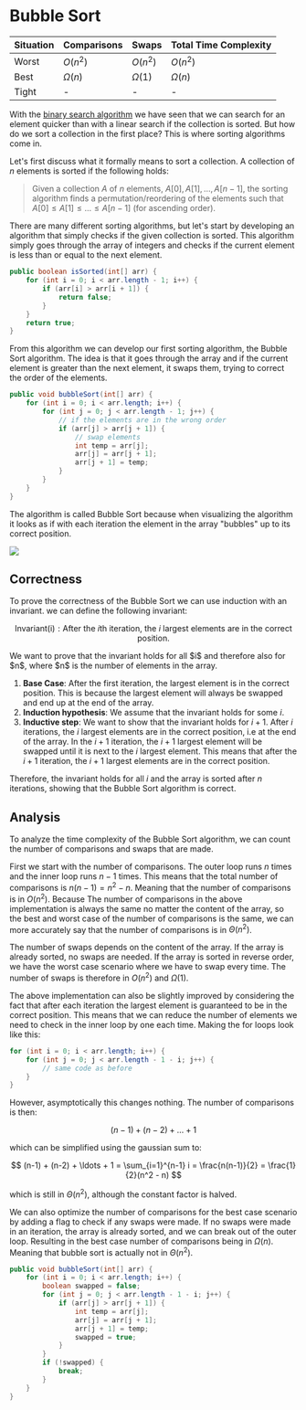 
# Bubble Sort

| Situation | Comparisons | Swaps | Total Time Complexity |
|-----------|-------------|-------|-----------------------|
| Worst     | $O(n^2)$ | $O(n^2)$ | $O(n^2)$ |
| Best      | $\Omega(n)$ | $\Omega(1)$ | $\Omega(n)$ |
| Tight     | - | - | - |

With the [binary search algorithm](/digitalGarden/cs/algorithmsDataStructures/searchingSorting/binarySearch) we have 
seen that we can search for an element quicker than with a linear search if the collection is sorted. But how do we sort 
a collection in the first place? This is where sorting algorithms come in.

Let's first discuss what it formally means to sort a collection. A collection of $n$ elements is sorted if the following 
holds:

> Given a collection $A$ of $n$ elements, $A[0], A[1], \ldots, A[n-1]$, the sorting algorithm finds a permutation/reordering 
> of the elements such that $A[0] \leq A[1] \leq \ldots \leq A[n-1]$ (for ascending order).

There are many different sorting algorithms, but let's start by developing an algorithm that simply checks if the given 
collection is sorted. This algorithm simply goes through the array of integers and checks if the current element is less 
than or equal to the next element. 

```java
public boolean isSorted(int[] arr) {
    for (int i = 0; i < arr.length - 1; i++) {
        if (arr[i] > arr[i + 1]) {
            return false;
        }
    }
    return true;
}
```

From this algorithm we can develop our first sorting algorithm, the Bubble Sort algorithm. The idea is that it goes 
through the array and if the current element is greater than the next element, it swaps them, trying to correct the 
order of the elements.

```java
public void bubbleSort(int[] arr) {
    for (int i = 0; i < arr.length; i++) {
        for (int j = 0; j < arr.length - 1; j++) {
            // if the elements are in the wrong order
            if (arr[j] > arr[j + 1]) {
                // swap elements
                int temp = arr[j];
                arr[j] = arr[j + 1];
                arr[j + 1] = temp;
            }
        }
    }
}
```

The algorithm is called Bubble Sort because when visualizing the algorithm it looks as if with each iteration the element 
in the array "bubbles" up to its correct position.

<Image 
    src="/cs/algdBubbleSort.gif"
    caption="Visualization of the bubble sort algorithm."
    width={400}
/>

## Correctness

To prove the correctness of the Bubble Sort we can use induction with an invariant. we can define the following invariant: 

$$
\text{Invariant(i)}: \text{After the $i$th iteration, the $i$ largest elements are in the correct position.}
$$

<Callout type="proof">
We want to prove that the invariant holds for all $i$ and therefore also for $n$, where $n$ is the number of elements in the array.

1. **Base Case**: After the first iteration, the largest element is in the correct position. This is because the largest 
element will always be swapped and end up at the end of the array.
2. **Induction hypothesis**: We assume that the invariant holds for some $i$.
3. **Inductive step**: We want to show that the invariant holds for $i+1$. After $i$ iterations, the $i$ largest elements 
are in the correct position, i.e at the end of the array. In the $i+1$ iteration, the $i+1$ largest element will be swapped 
until it is next to the $i$ largest element. This means that after the $i+1$ iteration, the $i+1$ largest elements are 
in the correct position.

Therefore, the invariant holds for all $i$ and the array is sorted after $n$ iterations, showing that the Bubble Sort 
algorithm is correct.
</Callout>

## Analysis

To analyze the time complexity of the Bubble Sort algorithm, we can count the number of comparisons and swaps that are 
made. 

First we start with the number of comparisons. The outer loop runs $n$ times and the inner loop runs $n-1$ times. 
This means that the total number of comparisons is $n (n-1) = n^2 - n$. Meaning that the number of comparisons is 
in $O(n^2)$. Because The number of comparisons in the above implementation is always the same no matter the content of the array, so the best 
and worst case of the number of comparisons is the same, we can more accurately say that the number of comparisons is 
in $\Theta(n^2)$.

The number of swaps depends on the content of the array. If the array is already sorted, no swaps are needed. If the 
array is sorted in reverse order, we have the worst case scenario where we have to swap every time. The number of swaps 
is therefore in $O(n^2)$ and $\Omega(1)$.

The above implementation can also be slightly improved by considering the fact that after each iteration the largest element 
is guaranteed to be in the correct position. This means that we can reduce the number of elements we need to check in the 
inner loop by one each time. Making the for loops look like this:

```java
for (int i = 0; i < arr.length; i++) {
    for (int j = 0; j < arr.length - 1 - i; j++) {
        // same code as before
    }
}
```

However, asymptotically this changes nothing. The number of comparisons is then: 

$$
(n-1) + (n-2) + \ldots + 1
$$ 

which can be simplified using the gaussian sum to:

$$
(n-1) + (n-2) + \ldots + 1 = \sum_{i=1}^{n-1} i = \frac{n(n-1)}{2} = \frac{1}{2}(n^2 - n)
$$

which is still in $\Theta(n^2)$, although the constant factor is halved.

We can also optimize the number of comparisons for the best case scenario by adding a flag to check if any swaps were made. 
If no swaps were made in an iteration, the array is already sorted, and we can break out of the outer loop. Resulting 
in the best case number of comparisons being in $\Omega(n)$. Meaning that bubble sort is actually not in $\Theta(n^2)$.

```java
public void bubbleSort(int[] arr) {
    for (int i = 0; i < arr.length; i++) {
        boolean swapped = false;
        for (int j = 0; j < arr.length - 1 - i; j++) {
            if (arr[j] > arr[j + 1]) {
                int temp = arr[j];
                arr[j] = arr[j + 1];
                arr[j + 1] = temp;
                swapped = true;
            }
        }
        if (!swapped) {
            break;
        }
    }
}
```
